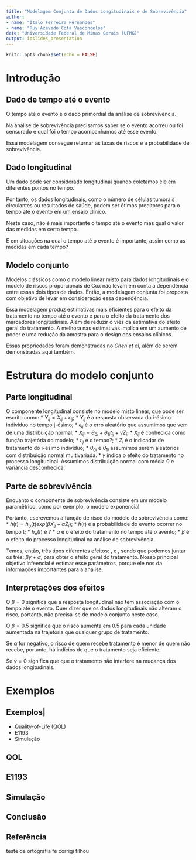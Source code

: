 ---
title: "Modelagem Conjunta de Dados Longitudinais e de Sobrevivência"
author: 
- name: "Ítalo Ferreira Fernandes"
- name: "Ruy Azevedo Cota Vasconcelos"
date: "Universidade Federal de Minas Gerais (UFMG)"
output: ioslides_presentation
---

```{r setup, include=FALSE}
knitr::opts_chunk$set(echo = FALSE)
```

# Introdução

## Dado de tempo até o evento
O tempo até o evento é o dado primordial da análise de sobrevivência. 

Na análise de sobrevivência precisamos saber se o evento acorreu ou foi censurado e qual foi o tempo acompanhamos até esse evento.

Essa modelagem consegue returnar as taxas de riscos e a probabilidade de sobrevivência.

## Dado longitudinal
Um dado pode ser considerado longitudinal quando coletamos ele em diferentes pontos no tempo. 

Por tanto, os dados longitudinais, como o número de células tumorais circulantes ou resultados de saúde, podem ser ótimos preditores para o tempo até o evento em um ensaio clínico.

Neste caso, não é mais importante o tempo até o evento mas qual o valor das medidas em certo tempo.

E em situações na qual o tempo até o evento é importante, assim como as medidas em cada tempo?

## Modelo conjunto
Modelos clássicos como o modelo linear misto para dados longitudinais e o modelo de riscos proporcionais de Cox não levam em conta a dependência entre essas dois tipos de dados. 
Então, a modelagem conjunta foi proposta com objetivo de levar em consideração essa dependência.

Essa modelagem produz estimativas mais eficientes para o efeito da tratamento no tempo até o evento e para o efeito da tratamento dos marcadores longitudinais. Além de reduzir o viés da estimativa do efeito geral do tratamento.
A melhora nas estimativas implica em um aumento de poder e uma redução da amostra para o design dos ensaios clínicos.

Essas propriedades foram demonstradas no *Chen et al*, além de serem demonstradas aqui também.

# Estrutura do modelo conjunto
## Parte longitudinal
O componente longitudinal consiste no modelo misto linear, que pode ser escrito como:
* $Y_{ij} = X_{ij} +\epsilon_{ij}$;
  * $Y_{ij}$ é a resposta observada do i-ésimo indivíduo no tempo j-ésimo;
  * $\epsilon_{ij}$ é o erro aleatório que assumimos que vem de uma distribuição normal;
* $X_{ij} = \theta_{0i} + \theta_{1i} t_{ij} +\gamma Z_i$;
  * $X_{ij}$ é conhecida como função trajetória do modelo;
  * $t_{ij}$ é o tempo?;
  * $Z_i$ é o indicador de tratamento do i-ésimo indivíduo;
  * $\theta_{0i}$ e $\theta_{1i}$ assumimos serem aleatórios com distribuição normal multivariada.
  * $\gamma$ indica o efeito do tratamento no processo longitudinal. Assumimos distribuição normal com média 0 e variância desconhecida.

## Parte de sobrevivência

Enquanto o componente de sobrevivência consiste em um modelo paramêtrico, como por exemplo, o modelo exponencial.

Portanto, escrevemos a função de risco do modelo de sobrevivência como:
* $h(t) = h_o(t)exp(\beta X_{ij}+\alpha Z_i)$;
  * $h(t)$ é a probabilidade do evento ocorrer no tempo t;
  * $h_o(t)$ é ?
  * $\alpha$ é o efeito do tratamento no tempo até o avento;
  * $\beta$ é o efeito do processo longitudinal na análise de sobrevivência.
  
Temos, então, três tipos diferentes efeitos: \alpha, \beta e \gamma, sendo que podemos juntar os três: $\beta\gamma + \alpha$, para obter o efeito geral do tratamento. Nosso principal objetivo infeencial é estimar esse parâmetros, porque ele nos da informações importantes para a análise.

## Interpretações dos efeitos
O $\beta = 0$ significa que a resposta longitudinal não tem associação com o tempo até o evento. Quer dizer que os dados longitudinais não alteram o risco, portanto, não precisa-se de modelo conjunto neste caso. 

O $\beta = 0.5$ significa que o risco aumenta em 0.5 para cada unidade aumentada na trajetória que qualquer grupo de tratamento.

Se $\alpha$ for negativo, o risco de quem recebe tratamento é menor de quem não recebe, portanto, há indícios de que o tratamento seja eficiente.

Se $\gamma = 0$ significa que que o tratamento não interfere na mudança dos dados longitudinais.

# Exemplos 
## Exemplos| 
 - Quality-of-Life (QOL)
 - E1193
 - Simulação

## QOL

## E1193
 
## Simulação

## Conclusão

## Referência
teste de ortografia fe corrigi filhou 
